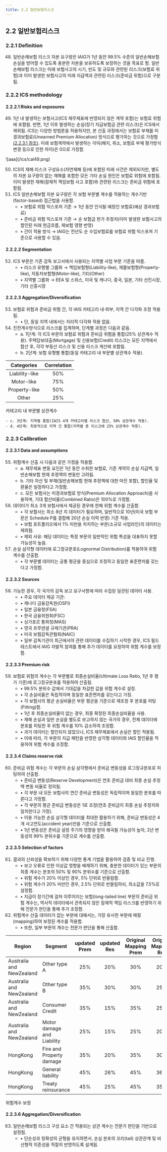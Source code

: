 ```yaml
---
title: 2.2 일반보험리스크 
---
```

## 2.2 일반보험리스크 
### 2.2.1 Definition
48. 일반손해보험 리스크 자본 요구량은 IAIG가 1년 동안 99.5% 수준의 일반손해보험 손실을 방어할 수 있도록 충분한 자본을 보유하도록 보장하는 것을 목표로 함.
일반손해보험 리스크는 미래 보험사고의 시기, 빈도 및 규모와 관련된 리스크(보험료 위험)과 이미 발생한 보험사고의 미래 지급액과 관련된 리스크(준비금 위험)으로 구분됨.

### 2.2.2 ICS methodology
#### 2.2.2.1 Risks and exposures
49. 1년 내 발생하는 보험사고(ICS 재무제표에 반영되지 않은 계약 포함)는 보험료 위험에 포함됨.
반면, 1년 이후 발생하는 손실(장기 지급보험금 관련 리스크)은 ICS에서 제외됨.
ICS는 다양한 방법론을 허용하지만, 본 산출 과정에서는 보험료 부채를 미경과보험료(Unearned Premium Allocation) 방식으로 평가하는 것으로 가정함 [(2.2.3.1 참조)](#2231-data-and-assumptions).
미래 보험계약에서 발생하는 이익(해지, 취소, 보험료 부채 평가방식 변경 등으로 인한 차이)은 0으로 가정함.

<GImg caption = "exposures" maxWidth="700px" >
  ![aaa](/ics/cal49.png)
</GImg>

50. ICS의 재해 리스크 구성요소(자연재해 등)에 포함된 미래 사건은 제외되지만, 별도의 자본 요구량이 없는 재해를 포함한 모든 기타 손실 원인은 보험료 위험에 포함됨.
이미 발생한 재해(잠재적 책임보험 사고 포함)와 관련된 리스크는 준비금 위험에 포함됨.
51. ICS 일반손해보험 자본 요구량은 각 보험 부문별 계수를 적용하는 계수기반(factor-based) 접근법을 사용함.
    - • 보험료 위험 익스포져 기준 → 1년 동안 인식될 예정인 보험료(예상 경과보험료)
    - • 준비금 위험 익스포져 기준 → 순 보험금 현가 추정치(이미 발생한 보험사고의 할인된 미래 현금흐름, 재보험 영향 반영)
    - • 간이 적용 방식 → IAIG는 전년도 순 수입보험료를 보험료 위험 익스포져 기준으로 사용할 수 있음.

#### 2.2.2.2 Segmentation
52. ICS 부문은 기존 감독 보고서에서 사용되는 지역별 사업 부문 기준을 따름.
    - • 리스크 유형별 그룹화 → 책임보험형(Liability-like), 재물보험형(Property-like), 자동차보험형(Motor-like), 기타(Other)
    - • 지역별 그룹화 → EEA 및 스위스, 미국 및 캐나다, 중국, 일본, 기타 선진시장, 기타 신흥시장

#### 2.2.2.3 Aggregation/Diversification
53. 보험료 위험과 준비금 위험 간, 각 IAIS 카테고리 내·외부, 지역 간 다각화 조정 적용됨.
    - • 단, 동일 지역 내에서는 지리적 다각화 적용 없음.
54. 진전계수방식으로 리스크를 집계하며, 단계별 과정은 다음과 같음.
    - a. 1단계: 각 ICS 부문의 보험료 위험과 준비금 위험을 통합(25% 상관계수 적용). 주택담보대출(Mortgage) 및 신용보험(Credit) 리스크는 모든 지역에서 합산 후, 각각 부동산 리스크 및 신용 리스크 계산에 포함됨.
    - b. 2단계: 보험 유형별 통합(동일 카테고리 내 부문별 상관계수 적용).

|Categories|Correlation|
|:--:|:--:|
|Liability-like |50%|
|Motor-like |75%|
|Property-like |50%|
|Other |25%|

<GCaption>카테고리 내 부문별 상관계수</GCaption>

    - c. 3단계: 지역별 통합(IAIS 4개 카테고리별 리스크 합산, 50% 상관계수 적용).
    - d. 4단계: 최종적으로 지역 간 통합(지역별 총 리스크에 25% 상관계수 적용).

### 2.2.3 Calibration
#### 2.2.3.1 Data and assumptions
55. 위험계수 산출 시 다음과 같은 가정을 적용함.
    - a. 재무제표 변동 요인은 1년 동안 수취한 보험료, 기존 계약의 손실 지급액, 일반손해보험 현재 추정액의 변동만 고려됨.
    - b. 기타 자산 및 부채(일반손해보험 현재 추정액에 대한 마진 포함), 할인율 및 환율은 일정하다고 가정함.
    - c. 모든 보험사는 미경과보험료 방식(Premium Allocation Approach)을 사용하며, 기대 합산비율(Combined Ratio)은 100%로 가정함.
56. 데이터가 최소 3개 보험사에서 제공된 경우에 한해 위험 계수를 산출함.
    - • 각 보험사는 최소 8년 치 데이터가 필요하며, 일반적으로 10년(미국 보험 부문은 Schedule P를 결합해 20년 손실 이력 반영) 기준 적용.
    - • 보험 포트폴리오에서 1% 미만을 차지하는 부문(소규모 사업라인)의 데이터는 제외됨.
    - • 제외 사유: 해당 데이터는 특정 부문의 일반적인 위험 특성을 대표하지 못할 가능성이 높음.
57. 손실 삼각형 데이터에 로그정규분포(Lognormal Distribution)를 적용하여 위험 계수를 산출함.
    - • 각 부문별 데이터는 공통 평균을 중심으로 조정하고 동일한 표준편차를 갖는다고 가정함.

#### 2.2.3.2 Sources
58. 가능한 경우, 각 국가의 감독 보고 요구사항에 따라 수집된 일관된 데이터 사용.
    - • 주요 데이터 제공 기관:
    - • 캐나다 금융감독원(OSFI)
    - • 일본 금융청(FSA)
    - • 한국 금융위원회(FSC)
    - • 싱가포르 통화청(MAS)
    - • 영국 프루덴셜 규제기관(PRA)
    - • 미국 보험감독관협회(NAIC)
    - • 일부 감독기관이 최근에서야 관련 데이터를 수집하기 시작한 경우, ICS 필드 테스트에서 IAIG 자발적 참여를 통해 추가 데이터를 요청하여 위험 계수를 보정함.

#### 2.2.3.3 Premium risk
59. 보험료 위험의 계수는 각 부문별로 최종손실비율(Ultimate Loss Ratio, 1년 후 평가 기준)에 로그정규분포를 적용하여 산출됨.
    - • 99.5% 분위수 값에서 기대값을 차감한 값을 위험 계수로 설정.
    - • 각 손실비율은 독립적이며 동일한 표준편차를 갖는다고 가정.
    - • 각 보험사의 평균 손실비율은 부문 평균을 기준으로 재조정 후 분포를 피팅(Fitting)함.
    - • 1년 후 최종손실비율이 없는 경우, 최종 확정된 최종손실비율을 사용.
    - • 재해 손실과 일반 손실을 별도로 보고하지 않는 국가의 경우, 전체 데이터에 분포를 피팅한 후 위험 계수를 10% 감소하여 조정함.
    - • 과거 데이터는 할인되지 않았으나, ICS 재무제표에서 손실은 할인 적용됨.
    - • 이에 따라, 각 부문의 지급 패턴을 반영한 삼각형 데이터와 IAIS 할인율을 적용하여 위험 계수를 조정함.

#### 2.2.3.4 Claims reserve risk
60. 준비금 위험 계수는 각 부문의 손실 삼각형에서 준비금 변동성을 로그정규분포로 피팅하여 산출함.
    - • 준비금 변동성(Reserve Development)은 연초 준비금 대비 최종 손실 추정액 변동 비율로 정의됨.
    - • 각 부문 내 모든 보험사의 연간 준비금 변동성은 독립적이며 동일한 분포를 따른다고 가정함.
    - • 각 부문의 평균 준비금 변동성은 1로 조정(연초 준비금이 최종 손실 추정치와 일치한다고 가정).
    - • 이용 가능한 손실 삼각형 데이터를 최대한 활용하기 위해, 준비금 변동성은 4개 사고연도(accident year)만을 기준으로 산출함.
    - • 1년 변동성은 준비금 설정 주기의 영향을 받아 왜곡될 가능성이 높아, 2년 변동성의 99% 분위수를 기준으로 계수를 산출함.

#### 2.2.3.5 Selection of factors
61. 결과의 신뢰성을 확보하기 위해 다양한 통계 기법을 활용하여 검증 및 비교 진행.
    - • 보고 오류로 인한 이상값 영향을 배제하기 위해, 충분한 데이터가 있는 부문의 최종 계수는 분포의 50% 및 90% 분위수를 기준으로 산출함.
    - • 위험 계수가 20% 이상인 경우, 5% 단위로 반올림함.
    - • 위험 계수가 20% 미만인 경우, 2.5% 단위로 반올림하되, 최소값을 7.5%로 설정함.
    - • 지급이 장기간에 걸쳐 이루어지는 보험(long-tailed line)<GTooltipIcon desc="책임보험(liability insurance), 산재보험(workers’ compensation) 등"/> 부문의 준비금 위험 계수는, 역사적 데이터에서 관측되지 않은 잠재적 책임 리스크를 반영하기 위해 전문가 판단을 통해 추가 조정함.
62. 위험계수 산출 데이터가 없는 부문에 대해서는, 가장 유사한 부문에 매핑(mapping)하여 보정된 계수를 적용함.
    - • 또한, 일부 부문의 계수는 전문가 판단을 통해 산출함.

|Region|Segment|updated Prem|updated Res|Original Mapping Prem|Original Mapping Res|
|--|--|:--:|:--:|:--:|:--:|
|Australia and NewZealand|Other type A|25%|20%|30%|20%|
|Australia and NewZealand|Other type B|35%|30%|30%|25%|
|Australia and NewZealand|Consumer Credit|35%|15%|35%|25%|
|Australia and NewZealand|Motor damage and Liability|25%|15%|25%|20%|
|HongKong|Fire and Property damage|35%|20%|35%|30%|
|HongKong|General liability|45%|26%|45%|36%|
|HongKong|Treaty reinsurance|45%|25%|45%|35%|

<GCaption>위험계수 보정</GCaption>

#### 2.2.3.6 Aggregation/Diversification
63. 일반손해보험 리스크 구성 요소 간 적용되는 상관 계수는 전문가 판단을 기반으로 설정됨.
    - • 단순성과 정확성의 균형을 유지하면서, 손실 분포의 꼬리(tail) 상관관계 및 비선형적 의존성을 적절히 반영하도록 설계됨.

